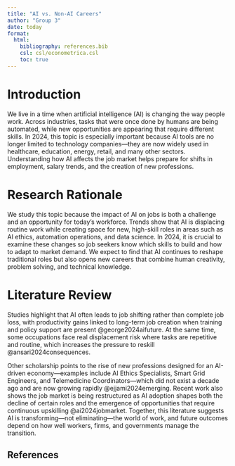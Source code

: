 ```yaml
---
title: "AI vs. Non-AI Careers"
author: "Group 3"
date: today
format: 
  html:
    bibliography: references.bib
    csl: csl/econometrica.csl
    toc: true
---
```


# Introduction
We live in a time when artificial intelligence (AI) is changing the way people work. Across industries, tasks that were once done by humans are being automated, while new opportunities are appearing that require different skills. In 2024, this topic is especially important because AI tools are no longer limited to technology companies—they are now widely used in healthcare, education, energy, retail, and many other sectors. Understanding how AI affects the job market helps prepare for shifts in employment, salary trends, and the creation of new professions.

# Research Rationale
We study this topic because the impact of AI on jobs is both a challenge and an opportunity for today’s workforce. Trends show that AI is displacing routine work while creating space for new, high-skill roles in areas such as AI ethics, automation operations, and data science. In 2024, it is crucial to examine these changes so job seekers know which skills to build and how to adapt to market demand. We expect to find that AI continues to reshape traditional roles but also opens new careers that combine human creativity, problem solving, and technical knowledge.

# Literature Review
Studies highlight that AI often leads to job shifting rather than complete job loss, with productivity gains linked to long-term job creation when training and policy support are present @george2024aifuture. At the same time, some occupations face real displacement risk where tasks are repetitive and routine, which increases the pressure to reskill @ansari2024consequences.

Other scholarship points to the rise of new professions designed for an AI-driven economy—examples include AI Ethics Specialists, Smart Grid Engineers, and Telemedicine Coordinators—which did not exist a decade ago and are now growing rapidly @ejjami2024emerging. Recent work also shows the job market is being restructured as AI adoption shapes both the decline of certain roles and the emergence of opportunities that require continuous upskilling @ai2024jobmarket. Together, this literature suggests AI is transforming—not eliminating—the world of work, and future outcomes depend on how well workers, firms, and governments manage the transition.

## References


